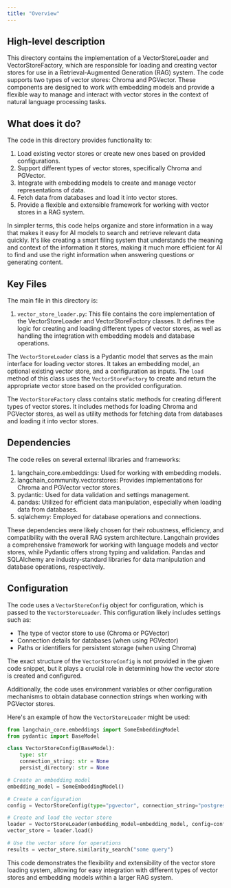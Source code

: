 ```yaml
---
title: "Overview"
---
```


## High-level description
This directory contains the implementation of a VectorStoreLoader and VectorStoreFactory, which are responsible for loading and creating vector stores for use in a Retrieval-Augmented Generation (RAG) system. The code supports two types of vector stores: Chroma and PGVector. These components are designed to work with embedding models and provide a flexible way to manage and interact with vector stores in the context of natural language processing tasks.

## What does it do?
The code in this directory provides functionality to:

1. Load existing vector stores or create new ones based on provided configurations.
2. Support different types of vector stores, specifically Chroma and PGVector.
3. Integrate with embedding models to create and manage vector representations of data.
4. Fetch data from databases and load it into vector stores.
5. Provide a flexible and extensible framework for working with vector stores in a RAG system.

In simpler terms, this code helps organize and store information in a way that makes it easy for AI models to search and retrieve relevant data quickly. It's like creating a smart filing system that understands the meaning and context of the information it stores, making it much more efficient for AI to find and use the right information when answering questions or generating content.

## Key Files
The main file in this directory is:

1. `vector_store_loader.py`: This file contains the core implementation of the VectorStoreLoader and VectorStoreFactory classes. It defines the logic for creating and loading different types of vector stores, as well as handling the integration with embedding models and database operations.

The `VectorStoreLoader` class is a Pydantic model that serves as the main interface for loading vector stores. It takes an embedding model, an optional existing vector store, and a configuration as inputs. The `load` method of this class uses the `VectorStoreFactory` to create and return the appropriate vector store based on the provided configuration.

The `VectorStoreFactory` class contains static methods for creating different types of vector stores. It includes methods for loading Chroma and PGVector stores, as well as utility methods for fetching data from databases and loading it into vector stores.

## Dependencies
The code relies on several external libraries and frameworks:

1. langchain_core.embeddings: Used for working with embedding models.
2. langchain_community.vectorstores: Provides implementations for Chroma and PGVector vector stores.
3. pydantic: Used for data validation and settings management.
4. pandas: Utilized for efficient data manipulation, especially when loading data from databases.
5. sqlalchemy: Employed for database operations and connections.

These dependencies were likely chosen for their robustness, efficiency, and compatibility with the overall RAG system architecture. Langchain provides a comprehensive framework for working with language models and vector stores, while Pydantic offers strong typing and validation. Pandas and SQLAlchemy are industry-standard libraries for data manipulation and database operations, respectively.

## Configuration
The code uses a `VectorStoreConfig` object for configuration, which is passed to the `VectorStoreLoader`. This configuration likely includes settings such as:

- The type of vector store to use (Chroma or PGVector)
- Connection details for databases (when using PGVector)
- Paths or identifiers for persistent storage (when using Chroma)

The exact structure of the `VectorStoreConfig` is not provided in the given code snippet, but it plays a crucial role in determining how the vector store is created and configured.

Additionally, the code uses environment variables or other configuration mechanisms to obtain database connection strings when working with PGVector stores.

Here's an example of how the `VectorStoreLoader` might be used:

```python
from langchain_core.embeddings import SomeEmbeddingModel
from pydantic import BaseModel

class VectorStoreConfig(BaseModel):
    type: str
    connection_string: str = None
    persist_directory: str = None

# Create an embedding model
embedding_model = SomeEmbeddingModel()

# Create a configuration
config = VectorStoreConfig(type="pgvector", connection_string="postgresql://user:pass@localhost/db")

# Create and load the vector store
loader = VectorStoreLoader(embedding_model=embedding_model, config=config)
vector_store = loader.load()

# Use the vector store for operations
results = vector_store.similarity_search("some query")
```

This code demonstrates the flexibility and extensibility of the vector store loading system, allowing for easy integration with different types of vector stores and embedding models within a larger RAG system.